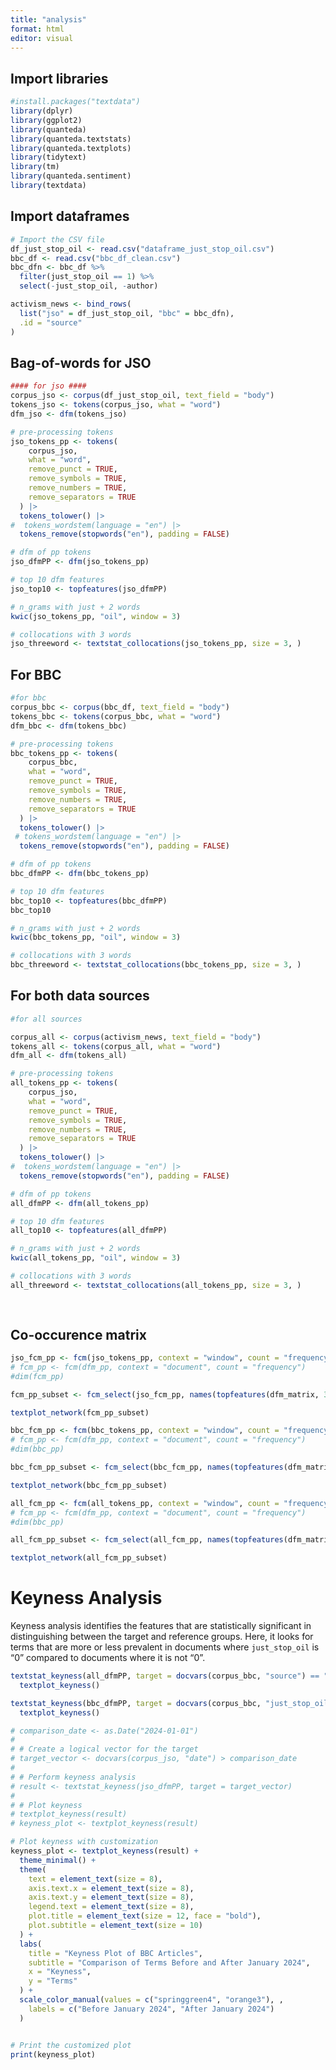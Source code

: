```yaml
---
title: "analysis"
format: html
editor: visual
---
```


## Import libraries

```r
#install.packages("textdata")
library(dplyr)
library(ggplot2)
library(quanteda)
library(quanteda.textstats)
library(quanteda.textplots)
library(tidytext)
library(tm)
library(quanteda.sentiment)
library(textdata)
```

## Import dataframes

```r

# Import the CSV file
df_just_stop_oil <- read.csv("dataframe_just_stop_oil.csv")
bbc_df <- read.csv("bbc_df_clean.csv")
bbc_dfn <- bbc_df %>%
  filter(just_stop_oil == 1) %>%
  select(-just_stop_oil, -author)

activism_news <- bind_rows(
  list("jso" = df_just_stop_oil, "bbc" = bbc_dfn),
  .id = "source"
)
```

## Bag-of-words for JSO

```r

#### for jso ####
corpus_jso <- corpus(df_just_stop_oil, text_field = "body") 
tokens_jso <- tokens(corpus_jso, what = "word")
dfm_jso <- dfm(tokens_jso)

# pre-processing tokens
jso_tokens_pp <- tokens(
    corpus_jso,
    what = "word",
    remove_punct = TRUE,
    remove_symbols = TRUE,
    remove_numbers = TRUE,
    remove_separators = TRUE
  ) |>
  tokens_tolower() |>
#  tokens_wordstem(language = "en") |>
  tokens_remove(stopwords("en"), padding = FALSE)

# dfm of pp tokens 
jso_dfmPP <- dfm(jso_tokens_pp)

# top 10 dfm features
jso_top10 <- topfeatures(jso_dfmPP)

# n_grams with just + 2 words
kwic(jso_tokens_pp, "oil", window = 3)

# collocations with 3 words
jso_threeword <- textstat_collocations(jso_tokens_pp, size = 3, )

```

## For BBC

```r

#for bbc 
corpus_bbc <- corpus(bbc_df, text_field = "body") 
tokens_bbc <- tokens(corpus_bbc, what = "word")
dfm_bbc <- dfm(tokens_bbc)

# pre-processing tokens
bbc_tokens_pp <- tokens(
    corpus_bbc,
    what = "word",
    remove_punct = TRUE,
    remove_symbols = TRUE,
    remove_numbers = TRUE,
    remove_separators = TRUE
  ) |>
  tokens_tolower() |>
 # tokens_wordstem(language = "en") |>
  tokens_remove(stopwords("en"), padding = FALSE)

# dfm of pp tokens 
bbc_dfmPP <- dfm(bbc_tokens_pp)

# top 10 dfm features
bbc_top10 <- topfeatures(bbc_dfmPP)
bbc_top10

# n_grams with just + 2 words
kwic(bbc_tokens_pp, "oil", window = 3)

# collocations with 3 words
bbc_threeword <- textstat_collocations(bbc_tokens_pp, size = 3, )

```

## For both data sources

```r
#for all sources 

corpus_all <- corpus(activism_news, text_field = "body") 
tokens_all <- tokens(corpus_all, what = "word")
dfm_all <- dfm(tokens_all)

# pre-processing tokens
all_tokens_pp <- tokens(
    corpus_jso,
    what = "word",
    remove_punct = TRUE,
    remove_symbols = TRUE,
    remove_numbers = TRUE,
    remove_separators = TRUE
  ) |>
  tokens_tolower() |>
#  tokens_wordstem(language = "en") |>
  tokens_remove(stopwords("en"), padding = FALSE)

# dfm of pp tokens 
all_dfmPP <- dfm(all_tokens_pp)

# top 10 dfm features
all_top10 <- topfeatures(all_dfmPP)

# n_grams with just + 2 words
kwic(all_tokens_pp, "oil", window = 3)

# collocations with 3 words
all_threeword <- textstat_collocations(all_tokens_pp, size = 3, )
```

## 

```         
```

## Co-occurence matrix

```r

jso_fcm_pp <- fcm(jso_tokens_pp, context = "window", count = "frequency", window = 3)
# fcm_pp <- fcm(dfm_pp, context = "document", count = "frequency")
#dim(fcm_pp)

fcm_pp_subset <- fcm_select(jso_fcm_pp, names(topfeatures(dfm_matrix, 30)))

textplot_network(fcm_pp_subset)
```

```r

bbc_fcm_pp <- fcm(bbc_tokens_pp, context = "window", count = "frequency", window = 3)
# fcm_pp <- fcm(dfm_pp, context = "document", count = "frequency")
#dim(bbc_pp)

bbc_fcm_pp_subset <- fcm_select(bbc_fcm_pp, names(topfeatures(dfm_matrix, 30)))

textplot_network(bbc_fcm_pp_subset)
```

```r

all_fcm_pp <- fcm(all_tokens_pp, context = "window", count = "frequency", window = 3)
# fcm_pp <- fcm(dfm_pp, context = "document", count = "frequency")
#dim(bbc_pp)

all_fcm_pp_subset <- fcm_select(all_fcm_pp, names(topfeatures(dfm_matrix, 30)))

textplot_network(all_fcm_pp_subset)
```

# Keyness Analysis

Keyness analysis identifies the features that are statistically significant in distinguishing between the target and reference groups. Here, it looks for terms that are more or less prevalent in documents where `just_stop_oil` is "0" compared to documents where it is not "0".

```r

textstat_keyness(all_dfmPP, target = docvars(corpus_bbc, "source") == "jso") |>
  textplot_keyness()
```

```r

textstat_keyness(bbc_dfmPP, target = docvars(corpus_bbc, "just_stop_oil") == "1") |>
  textplot_keyness()
```

```r

# comparison_date <- as.Date("2024-01-01")
# 
# # Create a logical vector for the target
# target_vector <- docvars(corpus_jso, "date") > comparison_date
# 
# # Perform keyness analysis
# result <- textstat_keyness(jso_dfmPP, target = target_vector)
# 
# # Plot keyness
# textplot_keyness(result)
# keyness_plot <- textplot_keyness(result)
```

```r

# Plot keyness with customization
keyness_plot <- textplot_keyness(result) +
  theme_minimal() +  
  theme(
    text = element_text(size = 8),        
    axis.text.x = element_text(size = 8), 
    axis.text.y = element_text(size = 8),  
    legend.text = element_text(size = 8),  
    plot.title = element_text(size = 12, face = "bold"),  
    plot.subtitle = element_text(size = 10)  
  ) +
  labs(
    title = "Keyness Plot of BBC Articles",
    subtitle = "Comparison of Terms Before and After January 2024",
    x = "Keyness",  
    y = "Terms"     
  ) +
  scale_color_manual(values = c("springgreen4", "orange3"), ,
    labels = c("Before January 2024", "After January 2024") 
  ) 


# Print the customized plot
print(keyness_plot)
```
